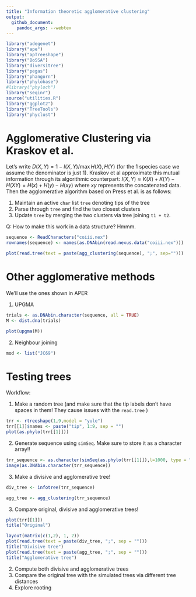 ```yaml
---
title: "Information theoretic agglomerative clustering"
output:
  github_document:
    pandoc_args: --webtex
---
```


```r
library("adegenet")
library("ape")
library("apTreeshape")
library("BoSSA")
library("diversitree")
library("pegas")
library("phangorn")
library("phylobase")
#library("phyloch")
library("seqinr")
source("utilities.R")
library("ggplot2")
library("TreeTools")
library("phyclust")
```

# Agglomerative Clustering via Kraskov et al.

Let's write $D(X,Y) = 1 - I(X,Y)/\max{H(X), H(Y)}$ (for the 1 species case we assume the denominator is just 1). Kraskov et al approximate this mutual information through its algorithmic counterpart: $I(X,Y) \approx K(X) + K(Y) - H(XY) = H(x) + H(y) - H(xy)$ where $xy$ represents the concatenated data. Then the agglomerative algorithm based on Press et al. is as follows: 

1. Maintain an active `char` list `tree` denoting tips of the tree
2. Parse through `tree` and find the two closest clusters 
3. Update `tree` by merging the two clusters via tree joining `t1 + t2`. 

Q: How to make this work in a data structure? Hmmm. 

```r
sequence <- ReadCharacters("coiii.nex")
rownames(sequence) <- names(as.DNAbin(read.nexus.data("coiii.nex")))

```

```r
plot(read.tree(text = paste(agg_clustering(sequence), ";", sep="")))
```

# Other agglomerative methods 

We'll use the ones shown in APER

1. UPGMA

```r
trials <- as.DNAbin.character(sequence, all = TRUE)
M <- dist.dna(trials)

plot(upgma(M))
```

2. Neighbour joining 

```r
mod <- list("JC69")
```


# Testing trees 

Workflow: 

1. Make a random tree (and make sure that the tip labels don't have spaces in them! They cause issues with the `read.tree` )

```r
trr <- rtreeshape(1,9,model = "yule")
trr[[1]]$names <- paste("tip", 1:9, sep = "")
plot(as.phylo(trr[[1]]))
```

2. Generate sequence using `simSeq`. Make sure to store it as a character array!!

```r
trr_sequence <- as.character(simSeq(as.phylo(trr[[1]]),l=1000, type = "DNA"))
image(as.DNAbin.character(trr_sequence))
```

3. Make a divisive and agglomerative tree! 


```r
div_tree <- infotree(trr_sequence)
```

```r
agg_tree <- agg_clustering(trr_sequence)
```
3. Compare original, divisive and agglomerative trees! 

```r
plot(trr[[1]])
title("Original")
```

```r
layout(matrix(c(1,2), 1, 2))
plot(read.tree(text = paste(div_tree, ";", sep = "")))
title("Divisive tree")
plot(read.tree(text = paste(agg_tree, ";", sep = "")))
title("Agglomerative tree")
```


2. Compute both divisive and agglomerative trees 
3. Compare the original tree with the simulated trees via different tree distances 
4. Explore rooting


